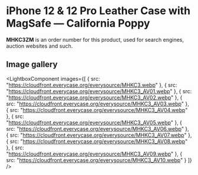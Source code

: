 
# iPhone 12 & 12 Pro Leather Case with MagSafe — California Poppy

<Callout type='info' emoji='👉🏻'>**MHKC3ZM** is an order number for this product, used for search engines, auction websites and such.</Callout>

## Image gallery

<LightboxComponent
    images={[
      {
        src: "https://cloudfront.everycase.org/everysource/MHKC3.webp"
      },
      {
        src: "https://cloudfront.everycase.org/everysource/MHKC3_AV01.webp"
      },
      {
        src: "https://cloudfront.everycase.org/everysource/MHKC3_AV02.webp"
      },
      {
        src: "https://cloudfront.everycase.org/everysource/MHKC3_AV03.webp"
      },
      {
        src: "https://cloudfront.everycase.org/everysource/MHKC3_AV04.webp"
      },
      {
        src: "https://cloudfront.everycase.org/everysource/MHKC3_AV05.webp"
      },
      {
        src: "https://cloudfront.everycase.org/everysource/MHKC3_AV06.webp"
      },
      {
        src: "https://cloudfront.everycase.org/everysource/MHKC3_AV07.webp"
      },
      {
        src: "https://cloudfront.everycase.org/everysource/MHKC3_AV08.webp"
      },
      {
        src: "https://cloudfront.everycase.org/everysource/MHKC3_AV09.webp"
      },
      {
        src: "https://cloudfront.everycase.org/everysource/MHKC3_AV10.webp"
      }
    ]}
  />
